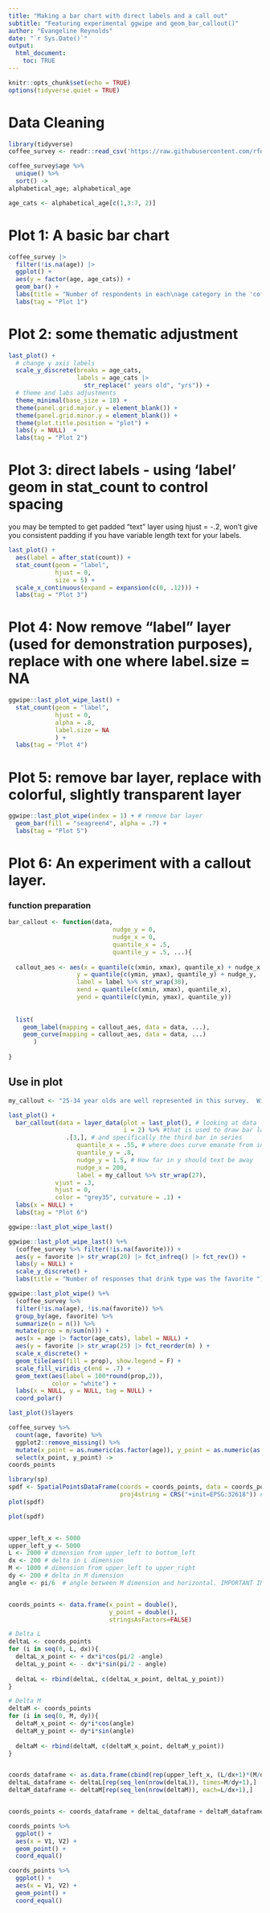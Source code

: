 ```yaml
---
title: "Making a bar chart with direct labels and a call out"
subtitle: "Featuring experimental ggwipe and geom_bar_callout()"
author: "Evangeline Reynolds"
date: "`r Sys.Date()`"
output: 
  html_document:
    toc: TRUE
---
```


```r
knitr::opts_chunk$set(echo = TRUE)
options(tidyverse.quiet = TRUE)

```


# Data Cleaning

```r
library(tidyverse)
coffee_survey <- readr::read_csv('https://raw.githubusercontent.com/rfordatascience/tidytuesday/master/data/2024/2024-05-14/coffee_survey.csv')

coffee_survey$age %>% 
  unique() %>% 
  sort() ->
alphabetical_age; alphabetical_age

age_cats <- alphabetical_age[c(1,3:7, 2)]
```

# Plot 1: A basic bar chart

```r
coffee_survey |>
  filter(!is.na(age)) |> 
  ggplot() + 
  aes(y = factor(age, age_cats)) + 
  geom_bar() + 
  labs(title = "Number of respondents in each\nage category in the 'coffee survey'") +
  labs(tag = "Plot 1")
```


# Plot 2: some thematic adjustment

```r
last_plot() + 
  # change y axis labels
  scale_y_discrete(breaks = age_cats, 
                   labels = age_cats |> 
                     str_replace(" years old", "yrs")) + 
  # theme and labs adjustments
  theme_minimal(base_size = 18) + 
  theme(panel.grid.major.y = element_blank()) + 
  theme(panel.grid.minor.y = element_blank()) + 
  theme(plot.title.position = "plot") +
  labs(y = NULL)  + 
  labs(tag = "Plot 2")
```

# Plot 3: direct labels - using 'label' geom in stat_count to control spacing

you may be tempted to get padded "text" layer using hjust = -.2, won't give you consistent padding if you have variable length text for your labels.

```r
last_plot() + 
  aes(label = after_stat(count)) +
  stat_count(geom = "label", 
             hjust = 0, 
             size = 5) +
  scale_x_continuous(expand = expansion(c(0, .12))) + 
  labs(tag = "Plot 3")
```

# Plot 4: Now remove "label" layer (used for demonstration purposes), replace with one where label.size = NA



```r
ggwipe::last_plot_wipe_last() + 
  stat_count(geom = "label", 
             hjust = 0, 
             alpha = .8,
             label.size = NA 
             ) + 
  labs(tag = "Plot 4")
```

# Plot 5: remove bar layer, replace with colorful, slightly transparent layer


```r
ggwipe::last_plot_wipe(index = 1) + # remove bar layer 
  geom_bar(fill = "seagreen4", alpha = .7) + 
  labs(tag = "Plot 5")
```

# Plot 6: An experiment with a callout layer.  

### function preparation

```r
bar_callout <- function(data, 
                             nudge_y = 0,
                             nudge_x = 0, 
                             quantile_x = .5,
                             quantile_y = .5, ...){
  
  callout_aes <- aes(x = quantile(c(xmin, xmax), quantile_x) + nudge_x,
                   y = quantile(c(ymin, ymax), quantile_y) + nudge_y,
                   label = label %>% str_wrap(30),
                   xend = quantile(c(xmin, xmax), quantile_x),
                   yend = quantile(c(ymin, ymax), quantile_y))
  
  
  list(
    geom_label(mapping = callout_aes, data = data, ...),
    geom_curve(mapping = callout_aes, data = data, ...)
       )
  
}
```

## Use in plot

```r
my_callout <- "25-34 year olds are well represented in this survey.  With almost two thousand respondents, it has more than double the number of respondents than any other age category."

last_plot() +
  bar_callout(data = layer_data(plot = last_plot(), # looking at data 
                                i = 2) %>% #that is used to draw bar layer (now second layer in plot)
                .[3,], # and specifically the third bar in series
                   quantile_x = .55, # where does curve emanate from in bar
                   quantile_y = .8,
                   nudge_y = 1.5, # How far in y should text be away
                   nudge_x = 200, 
                   label = my_callout %>% str_wrap(27), 
             vjust = .3,
             hjust = 0,
             color = "grey35", curvature = .1) + 
  labs(x = NULL) +
  labs(tag = "Plot 6")
```


```r
ggwipe::last_plot_wipe_last() 

ggwipe::last_plot_wipe_last() %+%
  (coffee_survey %>% filter(!is.na(favorite))) +
  aes(y = favorite |> str_wrap(20) |> fct_infreq() |> fct_rev()) + 
  labs(y = NULL) +
  scale_y_discrete() + 
  labs(title = "Number of responses that drink type was the favorite ")
```


```r
ggwipe::last_plot_wipe() %+%
  (coffee_survey %>% 
  filter(!is.na(age), !is.na(favorite)) %>% 
  group_by(age, favorite) %>% 
  summarize(n = n()) %>% 
  mutate(prop = n/sum(n))) +
  aes(x = age |> factor(age_cats), label = NULL) + 
  aes(y = favorite |> str_wrap(25) |> fct_reorder(n) ) +
  scale_x_discrete() + 
  geom_tile(aes(fill = prop), show.legend = F) + 
  scale_fill_viridis_c(end = .7) + 
  geom_text(aes(label = 100*round(prop,2)),
            color = "white") + 
  labs(x = NULL, y = NULL, tag = NULL) + 
  coord_polar()

last_plot()$layers
```


```r
coffee_survey %>% 
  count(age, favorite) %>% 
  ggplot2::remove_missing() %>% 
  mutate(x_point = as.numeric(as.factor(age)), y_point = as.numeric(as.factor(favorite))) %>% 
  select(x_point, y_point) ->
coords_points

library(sp)
spdf <- SpatialPointsDataFrame(coords = coords_points, data = coords_points,
                               proj4string = CRS("+init=EPSG:32618")) # Define own reference system
plot(spdf)

plot(spdf)


upper_left_x <- 5000
upper_left_y <- 5000
L <- 2000 # dimension from upper_left to bottom_left
dx <- 200 # delta in L dimension
M <- 1000 # dimension from upper_left to upper_right
dy <- 200 # delta in M dimension
angle <- pi/6  # angle between M dimension and horizontal. IMPORTANT IN RADIANS


coords_points <- data.frame(x_point = double(),
                            y_point = double(),
                            stringsAsFactors=FALSE)

# Delta L
deltaL <- coords_points
for (i in seq(0, L, dx)){
  deltaL_x_point <- + dx*i*cos(pi/2 -angle)
  deltaL_y_point <- - dx*i*sin(pi/2 - angle)
  
  deltaL <- rbind(deltaL, c(deltaL_x_point, deltaL_y_point))
}

# Delta M
deltaM <- coords_points
for (i in seq(0, M, dy)){
  deltaM_x_point <- dy*i*cos(angle)
  deltaM_y_point <- dy*i*sin(angle)
  
  deltaM <- rbind(deltaM, c(deltaM_x_point, deltaM_y_point))
}


coords_dataframe <- as.data.frame(cbind(rep(upper_left_x, (L/dx+1)*(M/dy+1)), rep(upper_left_y, M/dy+1)))
deltaL_dataframe <- deltaL[rep(seq_len(nrow(deltaL)), times=M/dy+1),]
deltaM_dataframe <- deltaM[rep(seq_len(nrow(deltaM)), each=L/dx+1),]


coords_points <- coords_dataframe + deltaL_dataframe + deltaM_dataframe

coords_points %>% 
  ggplot() + 
  aes(x = V1, V2) + 
  geom_point() + 
  coord_equal()

coords_points %>% 
  ggplot() +
  aes(x = V1, V2) + 
  geom_point() + 
  coord_equal()


```

